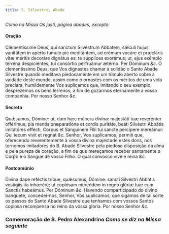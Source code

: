 ```yaml
---
title: S. Silvestre, Abade
---
```


<em>Como na Missa Os justi, página abades, excepto:</em>

#### Oração

<div class="grid grid-cols-2 gap-5">
  <span class="text-justify">
    Clementíssime Deus, qui sanctum Silvéstrum Abbátem, sǽculi hujus vanitátem
    in apérto túmulo pie meditántem, ad erémum vocáre et præcláris vitæ méritis
    decoráre dignátus es: te súpplices exorámus; ut, ejus exémplo terréna
    despiciéntes, tui consórtio perfruámur ætérno. Per Dóminum <em>&c.</em>
  </span>
  <span class="text-justify">
    Ó clementíssimo Deus, que Vos dignastes chamar à solidão o Santo Abade
    Silvestre quando meditava piedosamente em um túmulo aberto sobre a vaidade
    deste mundo, assim como o ornastes com os méritos de uma vida preclara,
    humildemente Vos suplicamos que, imitando o seu exemplo, desprezemos os bens
    terrenos, a fim de gozarmos eternamente a vossa companhia. Por nosso Senhor
    <em>&c.</em>
  </span>
</div>

#### Secreta

<div class="grid grid-cols-2 gap-5">
  <span class="text-justify">
    Quǽsumus, Dómine: ut, dum hæc múnera divínæ majestáti tuæ reverénter
    offérimus; pia mentis præparatióne et cordis puritáte, beáti Silvéstri
    Abbátis imitatóres effécti, Corpus et Sánguinem Fílii tui sancte percípere
    mereámur: Qui tecum vivit et regnat <em>&c.</em>
  </span>
  <span class="text-justify">
    Senhor, Vos suplicamos, permiti que, oferecendo reverentemente à vossa
    divina majestade estes dons, nos tornemos imitadores do B. Abade Silvestre
    pela piedosa disposição da alma e pela pureza de coração, a fim de que
    mereçamos receber santamente o Corpo e o Sangue de vosso Filho. O qual
    convosco vive e reina <em>&c.</em>
  </span>
</div>

#### Postcomúnio

<div class="grid grid-cols-2 gap-5">
  <span class="text-justify">
    Divína dape reféctis tríbue, quǽsumus, Dómine: sancti Silvéstri Abbátis
    vestígiis ita inhærére; ut copiósam mercédem in regno glóriæ tuæ cum Sanctis
    habeámus. Per Dóminum <em>&c.</em>
  </span>
  <span class="text-justify">
    Havendo comparticipado do divino banquete, concedei-nos, Senhor, Vos
    suplicamos, que sigamos de tal sorte os passos do Santo Abade Silvestre que
    tenhamos com vossos Santos copiosa recompensa no reino da vossa glória. Por
    nosso Senhor <em>&c.</em>
  </span>
</div>

### Comemoração de S. Pedro Alexandrino <em>Como se diz na Missa seguinte</em>
